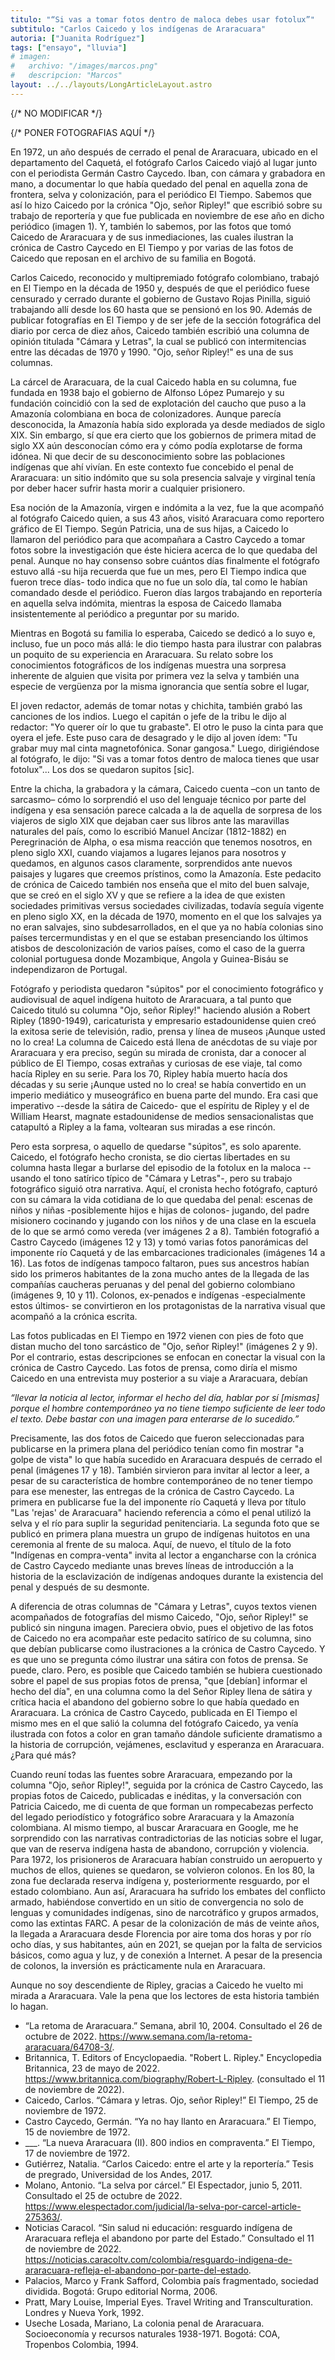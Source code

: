 ```yaml
---
titulo: "“Si vas a tomar fotos dentro de maloca debes usar fotolux”"
subtitulo: "Carlos Caicedo y los indígenas de Araracuara"
autoria: ["Juanita Rodríguez"]
tags: ["ensayo", "lluvia"]
# imagen:
#   archivo: "/images/marcos.png"
#   descripcion: "Marcos"
layout: ../../layouts/LongArticleLayout.astro
---
```


{/* NO MODIFICAR */}

{/* PONER FOTOGRAFIAS AQUÍ */}

En 1972, un año después de cerrado el penal de Araracuara, ubicado en el departamento del Caquetá, el fotógrafo Carlos Caicedo viajó al lugar junto con el periodista Germán Castro Caycedo. Iban, con cámara y grabadora en mano, a documentar lo que había quedado del penal en aquella zona de frontera, selva y colonización, para el periódico El Tiempo. Sabemos que así lo hizo Caicedo por la crónica "Ojo, señor Ripley!" que escribió sobre su trabajo de reportería y que fue publicada en noviembre de ese año en dicho periódico (imagen 1). Y, también lo sabemos, por las fotos que tomó Caicedo de Araracuara y de sus inmediaciones, las cuales ilustran la crónica de Castro Caycedo en El Tiempo y por varias de las fotos de Caicedo que reposan en el archivo de su familia en Bogotá.

<Fotografia
  foto={fotolux1}
  titulo="Figura 1"
  descripcion="Detalle de la columna ”Ojo, señor Ripley!” de Carlos Caicedo. Publicada en El Tiempo, 25 de noviembre de 1972, 8A. Archivo Familia Caicedo."
/>

Carlos Caicedo, reconocido y multipremiado fotógrafo colombiano, trabajó en El Tiempo en la década de 1950 y, después de que el periódico fuese censurado y cerrado durante el gobierno de Gustavo Rojas Pinilla, siguió trabajando allí desde los 60 hasta que se pensionó en los 90. Además de publicar fotografías en El Tiempo y de ser jefe de la sección fotográfica del diario por cerca de diez años, Caicedo también escribió una columna de opinión titulada "Cámara y Letras", la cual se publicó con intermitencias entre las décadas de 1970 y 1990. "Ojo, señor Ripley!" es una de sus columnas.

La cárcel de Araracuara, de la cual Caicedo habla en su columna, fue fundada en 1938 bajo el gobierno de Alfonso López Pumarejo y su fundación coincidió con la sed de explotación del caucho que puso a la Amazonía colombiana en boca de colonizadores. Aunque parecía desconocida, la Amazonía había sido explorada ya desde mediados de siglo XIX. Sin embargo, sí que era cierto que los gobiernos de primera mitad de siglo XX aún desconocían cómo era y cómo podía explotarse de forma idónea. Ni que decir de su desconocimiento sobre las poblaciones indígenas que ahí vivían. En este contexto fue concebido el penal de Araracuara: un sitio indómito que su sola presencia salvaje y virginal tenía por deber hacer sufrir hasta morir a cualquier prisionero.

Esa noción de la Amazonía, virgen e indómita a la vez, fue la que acompañó al fotógrafo Caicedo quien, a sus 43 años, visitó Araracuara como reportero gráfico de El Tiempo. Según Patricia<NotaAlPie numero="1" contenido="Patricia Caicedo, entrevista con la autora, Enero 20 de 2023. Agradezco a Patricia y a Felipe Caicedo por darme información sobre el viaje de Carlos Caicedo a Araracuara en 1972 y por permitirnos publicar las fotos, hasta el momento inéditas, que Caicedo tomó del campamento central del antiguo penal." />, una de sus hijas, a Caicedo lo llamaron del periódico para que acompañara a Castro Caycedo a tomar fotos sobre la investigación que éste hiciera acerca de lo que quedaba del penal. Aunque no hay consenso sobre cuántos días finalmente el fotógrafo estuvo allá -su hija recuerda que fue un mes, pero El Tiempo indica que fueron trece días- todo indica que no fue un solo día, tal como le habían comandado desde el periódico. Fueron días largos trabajando en reportería en aquella selva indómita, mientras la esposa de Caicedo llamaba insistentemente al periódico a preguntar por su marido.

Mientras en Bogotá su familia lo esperaba, Caicedo se dedicó a lo suyo e, incluso, fue un poco más allá: le dio tiempo hasta para ilustrar con palabras un poquito de su experiencia en Araracuara. Su relato sobre los conocimientos fotográficos de los indígenas muestra una sorpresa inherente de alguien que visita por primera vez la selva y también una especie de vergüenza por la misma ignorancia que sentía sobre el lugar,

El joven redactor, además de tomar notas y chichita, también grabó las canciones de los indios. Luego el capitán o jefe de la tribu le dijo al redactor: "Yo querer oír lo que tu grabaste". El otro le puso la cinta para que oyera el jefe. Este puso cara de desagrado y le dijo al joven ídem: "Tu grabar muy mal cinta magnetofónica. Sonar gangosa." Luego, dirigiéndose al fotógrafo, le dijo: "Si vas a tomar fotos dentro de maloca tienes que usar fotolux"... Los dos se quedaron supitos [sic].<NotaAlPie numero="2" contenido="Carlos Caicedo, “Cámara y letras. Ojo, señor Ripley!” El Tiempo, 25 de noviembre de 1972, 8A." />

Entre la chicha, la grabadora y la cámara, Caicedo cuenta –con un tanto de sarcasmo– cómo lo sorprendió el uso del lenguaje técnico por parte del indígena y esa sensación parece calcada a la de aquella de sorpresa de los viajeros de siglo XIX que dejaban caer sus libros ante las maravillas naturales del país, como lo escribió Manuel Ancízar (1812-1882) en Peregrinación de Alpha, o esa misma reacción que tenemos nosotros, en pleno siglo XXI, cuando viajamos a lugares lejanos para nosotros y quedamos, en algunos casos claramente, sorprendidos ante nuevos paisajes y lugares que creemos prístinos, como la Amazonía. Este pedacito de crónica de Caicedo también nos enseña que el mito del buen salvaje, que se creó en el siglo XV y que se refiere a la idea de que existen sociedades primitivas versus sociedades civilizadas, todavía seguía vigente en pleno siglo XX, en la década de 1970, momento en el que los salvajes ya no eran salvajes, sino subdesarrollados, en el que ya no había colonias sino países tercermundistas y en el que se estaban presenciando los últimos atisbos de descolonización de varios países, como el caso de la guerra colonial portuguesa donde Mozambique, Angola y Guinea-Bisáu se independizaron de Portugal.

Fotógrafo y periodista quedaron "súpitos" por el conocimiento fotográfico y audiovisual de aquel indígena huitoto de Araracuara, a tal punto que Caicedo tituló su columna "Ojo, señor Ripley!" haciendo alusión a Robert Ripley (1890-1949), caricaturista y empresario estadounidense quien creó la exitosa serie de televisión, radio, prensa y línea de museos ¡Aunque usted no lo crea! La columna de Caicedo está llena de anécdotas de su viaje por Araracuara y era preciso, según su mirada de cronista, dar a conocer al público de El Tiempo, cosas extrañas y curiosas de ese viaje, tal como hacía Ripley en su serie. Para los 70, Ripley había muerto hacía dos décadas y su serie ¡Aunque usted no lo crea! se había convertido en un imperio mediático y museográfico en buena parte del mundo. Era casi que imperativo --desde la sátira de Caicedo- que el espíritu de Ripley y el de William Hearst, magnate estadounidense de medios sensacionalistas que catapultó a Ripley a la fama, voltearan sus miradas a ese rincón.

Pero esta sorpresa, o aquello de quedarse "súpitos", es solo aparente. Caicedo, el fotógrafo hecho cronista, se dio ciertas libertades en su columna hasta llegar a burlarse del episodio de la fotolux en la maloca --usando el tono satírico típico de "Cámara y Letras"-, pero su trabajo fotográfico siguió otra narrativa. Aquí, el cronista hecho fotógrafo, capturó con su cámara la vida cotidiana de lo que quedaba del penal: escenas de niños y niñas -posiblemente hijos e hijas de colonos- jugando, del padre misionero cocinando y jugando con los niños y de una clase en la escuela de lo que se armó como vereda (ver imágenes 2 a 8). También fotografió a Castro Caycedo (imágenes 12 y 13) y tomó varias fotos panorámicas del imponente río Caquetá y de las embarcaciones tradicionales (imágenes 14 a 16). Las fotos de indígenas tampoco faltaron, pues sus ancestros habían sido los primeros habitantes de la zona mucho antes de la llegada de las compañías caucheras peruanas y del penal del gobierno colombiano (imágenes 9, 10 y 11). Colonos, ex-penados e indígenas -especialmente estos últimos- se convirtieron en los protagonistas de la narrativa visual que acompañó a la crónica escrita.

<Fotografia
  foto={fotolux2}
  titulo="Figura 2"
  descripcion='El Tiempo, 15 de noviembre de 1972, 1B. Detalle de la crónica "Ya no hay llanto en Araracuara" de Germán Castro Caycedo y dos fotos a color tomadas por Carlos Caicedo de Araracuara.'
/>

<Fotografia
  foto={fotolux3}
  titulo="Figura 3"
  descripcion="Detalle de foto. El Tiempo, 15 de noviembre de 1972, 1B."
/>

<Fotografia
  foto={fotolux4}
  titulo="Figura 4"
  descripcion="Foto de niñas jugando en el antiguo penal. Carlos Caicedo, sin título, c. 1972. Archivo familia Caicedo."
/>

<Fotografia
  foto={fotolux5}
  titulo="Figura 5"
  descripcion="Padre misionero jugando con niños, hijos de colonos. Fotos de Carlos Caicedo, c. 1972. Archivo Familia Caicedo."
/>

<Fotografia
  foto={fotolux6}
  titulo="Figura 6"
  descripcion="Padre misionero cocinando. Fotos de Carlos Caicedo, c. 1972. Archivo Familia Caicedo."
/>

<Fotografia
  foto={fotolux7}
  titulo="Figura 7"
  descripcion="Izquierda: un salón al interior de la escuela en Araracuara. Derecha: La escuela. Fotos de Carlos Caicedo, c. 1972. Archivo Familia Caicedo."
/>

<Fotografia
  foto={fotolux8}
  titulo="Figura 8"
  descripcion="La escuela. Fotos de Carlos Caicedo, c. 1972. Archivo Familia Caicedo."
/>

<Fotografia
  foto={fotolux9}
  titulo="Figura 9"
  descripcion="El Tiempo, 17 de noviembre de 1972, 1C. Detalles de las fotos a color de Carlos Caicedo y de la crónica “800 indios en compraventa” de Germán Castro Caycedo."
/>

<Fotografia
  foto={fotolux10}
  titulo="Figura 10"
  descripcion="El Tiempo, 17 de noviembre de 1972, 1C. Detalles de las fotos a color de Carlos Caicedo y de la crónica “800 indios en compraventa” de Germán Castro Caycedo."
/>

<Fotografia
  foto={fotolux11}
  titulo="Figura 11"
  descripcion="El Tiempo, 17 de noviembre de 1972, 1C. Detalles de las fotos a color de Carlos Caicedo y de la crónica “800 indios en compraventa” de Germán Castro Caycedo."
/>

<Fotografia
  foto={fotolux12}
  titulo="Figura 12"
  descripcion='Fotos tomadas por Carlos Caicedo Germán Castro Caycedo en Araracuara, c. 1972. Sin título. Machote de libro manuscrito “Carlos Caicedo Reportero gráfico 1927-2015 Bogotá Colombia Tomo I", Archivo Familia Caicedo'
/>

<Fotografia
  foto={fotolux13}
  titulo="Figura 13"
  descripcion='Fotos tomadas por Carlos Caicedo Germán Castro Caycedo en Araracuara, c. 1972. Sin título. Machote de libro manuscrito “Carlos Caicedo Reportero gráfico 1927-2015 Bogotá Colombia Tomo I", Archivo Familia Caicedo'
/>

<Fotografia
  foto={fotolux14}
  titulo="Figura 14"
  descripcion="El río Caquetá en fotos de Caicedo. El Tiempo, 17 de noviembre de 1972, 1C. Detalle de foto y pie de foto."
/>

<Fotografia
  foto={fotolux15}
  titulo="Figura 15"
  descripcion='Foto del río Caquetá por Araracuara. Carlos Caicedo. Sin título, c- 1972. Machote de libro manuscrito “Carlos Caicedo Reportero gráfico 1927-2015 Bogotá Colombia Tomo I", Archivo Familia Caicedo.'
/>

<Fotografia
  foto={fotolux16}
  titulo="Figura 16"
  descripcion="La misma foto publicada en El Tiempo, Lecturas Dominicales, 26 de noviembre de 1972, como parte de la crónica “Los peces ’parlantes’ del Amazonas,” de Josué Muñoz Quevedo."
/>

Las fotos publicadas en El Tiempo en 1972 vienen con pies de foto que distan mucho del tono sarcástico de "Ojo, señor Ripley!" (imágenes 2 y 9). Por el contrario, estas descripciones se enfocan en conectar la visual con la crónica de Castro Caycedo. Las fotos de prensa, como diría el mismo Caicedo en una entrevista muy posterior a su viaje a Araracuara, debían

_“llevar la noticia al lector, informar el hecho del día, hablar por sí [mismas] porque el hombre contemporáneo ya no tiene tiempo suficiente de leer todo el texto. Debe bastar con una imagen para enterarse de lo sucedido.”_<NotaAlPie numero="3" contenido="Parafraseo de palabras de Carlos Caicedo en entrevista concedida a Susana Vargas de El Tiempo. Susana Vargas, “Maestros hablan de su profesión,” El Tiempo, 20 de junio de 1981, 6D." />

Precisamente, las dos fotos de Caicedo que fueron seleccionadas para publicarse en la primera plana del periódico tenían como fin mostrar "a golpe de vista" lo que había sucedido en Araracuara después de cerrado el penal (imágenes 17 y 18). También sirvieron para invitar al lector a leer, a pesar de su característica de hombre contemporáneo de no tener tiempo para ese menester, las entregas de la crónica de Castro Caycedo. La primera en publicarse fue la del imponente río Caquetá y lleva por título "Las 'rejas' de Araracuara" haciendo referencia a cómo el penal utilizó la selva y el río para suplir la seguridad penitenciaria. La segunda foto que se publicó en primera plana muestra un grupo de indígenas huitotos en una ceremonia al frente de su maloca. Aquí, de nuevo, el título de la foto "Indígenas en compra-venta" invita al lector a engancharse con la crónica de Castro Caycedo mediante unas breves líneas de introducción a la historia de la esclavización de indígenas andoques durante la existencia del penal y después de su desmonte.

<Fotografia
  foto={fotolux17}
  titulo="Figura 17"
  descripcion="Foto a color de Carlos Caicedo. Detalle. “Las ‘rejas’ de Araracuara,” El Tiempo, 15 de noviembre de 1972, 1A."
/>

<Fotografia
  foto={fotolux18}
  titulo="Figura 18"
  descripcion="Foto a color de Carlos Caicedo. Detalle. “Indígenas en compra-venta,” El Tiempo, 17 de noviembre de 1972, 1A."
/>

A diferencia de otras columnas de "Cámara y Letras", cuyos textos vienen acompañados de fotografías del mismo Caicedo, "Ojo, señor Ripley!" se publicó sin ninguna imagen. Pareciera obvio, pues el objetivo de las fotos de Caicedo no era acompañar este pedacito satírico de su columna, sino que debían publicarse como ilustraciones a la crónica de Castro Caycedo. Y es que uno se pregunta cómo ilustrar una sátira con fotos de prensa. Se puede, claro. Pero, es posible que Caicedo también se hubiera cuestionado sobre el papel de sus propias fotos de prensa, "que [debían] informar el hecho del día", en una columna como la del Señor Ripley llena de sátira y crítica hacia el abandono del gobierno sobre lo que había quedado en Araracuara. La crónica de Castro Caycedo, publicada en El Tiempo el mismo mes en el que salió la columna del fotógrafo Caicedo, ya venía ilustrada con fotos a color en gran tamaño dándole suficiente dramatismo a la historia de corrupción, vejámenes, esclavitud y esperanza en Araracuara. ¿Para qué más?

Cuando reuní todas las fuentes sobre Araracuara, empezando por la columna "Ojo, señor Ripley!", seguida por la crónica de Castro Caycedo, las propias fotos de Caicedo, publicadas e inéditas, y la conversación con Patricia Caicedo, me di cuenta de que forman un rompecabezas perfecto del legado periodístico y fotográfico sobre Araracuara y la Amazonía colombiana. Al mismo tiempo, al buscar Araracuara en Google, me he sorprendido con las narrativas contradictorias de las noticias sobre el lugar, que van de reserva indígena hasta de abandono, corrupción y violencia. Para 1972, los prisioneros de Araracuara habían construido un aeropuerto y muchos de ellos, quienes se quedaron, se volvieron colonos. En los 80, la zona fue declarada reserva indígena y, posteriormente resguardo, por el estado colombiano. Aun así, Araracuara ha sufrido los embates del conflicto armado, habiéndose convertido en un sitio de convergencia no solo de lenguas y comunidades indígenas, sino de narcotráfico y grupos armados, como las extintas FARC. A pesar de la colonización de más de veinte años, la llegada a Araracuara desde Florencia por aire toma dos horas y por río ocho días, y sus habitantes, aún en 2021, se quejan por la falta de servicios básicos, como agua y luz, y de conexión a Internet. A pesar de la presencia de colonos, la inversión es prácticamente nula en Araracuara.

Aunque no soy descendiente de Ripley, gracias a Caicedo he vuelto mi mirada a Araracuara. Vale la pena que los lectores de esta historia también lo hagan.

<Final />

<Bibliografia />

- “La retoma de Araracuara.” Semana, abril 10, 2004. Consultado el 26 de octubre de 2022. https://www.semana.com/la-retoma-araracuara/64708-3/.
- Britannica, T. Editors of Encyclopaedia. "Robert L. Ripley." Encyclopedia Britannica, 23 de mayo de 2022. https://www.britannica.com/biography/Robert-L-Ripley. (consultado el 11 de noviembre de 2022).
- Caicedo, Carlos. “Cámara y letras. Ojo, señor Ripley!” El Tiempo, 25 de noviembre de 1972.
- Castro Caycedo, Germán. “Ya no hay llanto en Araracuara.” El Tiempo, 15 de noviembre de 1972.
- \_\_\_. “La nueva Araracuara (II). 800 indios en compraventa.” El Tiempo, 17 de noviembre de 1972.
- Gutiérrez, Natalia. “Carlos Caicedo: entre el arte y la reportería.” Tesis de pregrado, Universidad de los Andes, 2017.
- Molano, Antonio. “La selva por cárcel.” El Espectador, junio 5, 2011. Consultado el 25 de octubre de 2022. https://www.elespectador.com/judicial/la-selva-por-carcel-article-275363/.
- Noticias Caracol. “Sin salud ni educación: resguardo indígena de Araracuara refleja el abandono por parte del Estado.” Consultado el 11 de noviembre de 2022. https://noticias.caracoltv.com/colombia/resguardo-indigena-de-araracuara-refleja-el-abandono-por-parte-del-estado.
- Palacios, Marco y Frank Safford, Colombia país fragmentado, sociedad dividida. Bogotá: Grupo editorial Norma, 2006.
- Pratt, Mary Louise, Imperial Eyes. Travel Writing and Transculturation. Londres y Nueva York, 1992.
- Useche Losada, Mariano, La colonia penal de Araracuara. Socioeconomía y recursos naturales 1938-1971. Bogotá: COA, Tropenbos Colombia, 1994.
